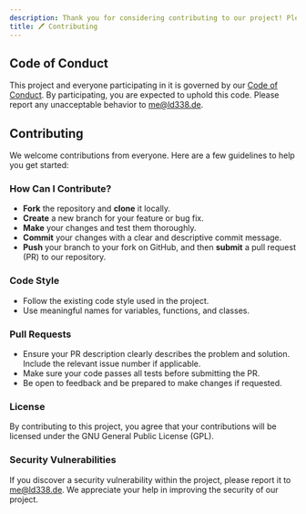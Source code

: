 ```yaml
---
description: Thank you for considering contributing to our project! Please take a moment to review this document before proceeding.
title: 🖊️ Contributing
---
```


## Code of Conduct

This project and everyone participating in it is governed by our [Code of Conduct](/CODE_OF_CONDUCT). By participating, you are expected to uphold this code. Please report any unacceptable behavior to me@ld338.de.

## Contributing

We welcome contributions from everyone. Here are a few guidelines to help you get started:

### How Can I Contribute?

- **Fork** the repository and **clone** it locally.
- **Create** a new branch for your feature or bug fix.
- **Make** your changes and test them thoroughly.
- **Commit** your changes with a clear and descriptive commit message.
- **Push** your branch to your fork on GitHub, and then **submit** a pull request (PR) to our repository.

### Code Style

- Follow the existing code style used in the project.
- Use meaningful names for variables, functions, and classes.

### Pull Requests

- Ensure your PR description clearly describes the problem and solution. Include the relevant issue number if applicable.
- Make sure your code passes all tests before submitting the PR.
- Be open to feedback and be prepared to make changes if requested.

### License

By contributing to this project, you agree that your contributions will be licensed under the GNU General Public License (GPL).

### Security Vulnerabilities

If you discover a security vulnerability within the project, please report it to me@ld338.de. We appreciate your help in improving the security of our project.

